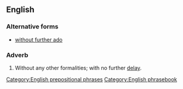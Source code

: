 ==English==

===Alternative forms===
* [[without further ado]]

===Adverb===
{{head|en|adverb|head=[[with]] [[no]] [[further]] [[ado]]}}

# {{idiomatic}} Without any other formalities; with no further [[delay]].

[[Category:English prepositional phrases]]
[[Category:English phrasebook]]